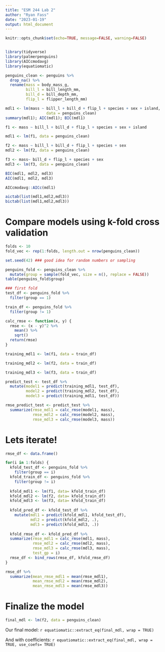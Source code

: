 ```yaml
---
title: "ESM 244 Lab 2"
author: "Ryan Fass"
date: "2023-01-19"
output: html_document
---
```


```r
knitr::opts_chunk$set(echo=TRUE, message=FALSE, warning=FALSE)


library(tidyverse)
library(palmerpenguins)
library(AICcmodavg)
library(equatiomatic)
```
```r

penguins_clean <- penguins %>% 
  drop_na() %>% 
  rename(mass = body_mass_g,
         bill_l = bill_length_mm,
         bill_d = bill_depth_mm,
         flip_l = flipper_length_mm)

mdl1 <- lm(mass ~ bill_l + bill_d + flip_l + species + sex + island, 
                  data = penguins_clean)
summary(mdl1); AIC(mdl1); BIC(mdl1)
```
```r
f1 <- mass ~ bill_l + bill_d + flip_l + species + sex + island

mdl1 <- lm(f1, data = penguins_clean)

f2 <- mass ~ bill_l + bill_d + flip_l + species + sex
mdl2 <- lm(f2, data = penguins_clean)

f3 <- mass~ bill_d + flip_l + species + sex
mdl3 <- lm(f3, data = penguins_clean)

BIC(mdl1, mdl2, mdl3)
AIC(mdl1, mdl2, mdl3)

AICcmodavg::AICc(mdl1)

aictab(list(mdl1,mdl2,mdl3))
bictab(list(mdl1,mdl2,mdl3))
```


# Compare models using k-fold cross validation

```r
folds <- 10
fold_vec <- rep(1:folds, length.out = nrow(penguins_clean))

set.seed(42) ### good idea for random numbers or sampling

penguins_fold <- penguins_clean %>%
  mutate(group = sample(fold_vec, size = n(), replace = FALSE))
table(penguins_fold$group)

### first fold
test_df <- penguins_fold %>%
  filter(group == 1)

train_df <- penguins_fold %>%
  filter(group != 1)

```

```r
calc_rmse <- function(x, y) {
  rmse <- (x - y)^2 %>% 
    mean() %>% 
    sqrt()
  return(rmse)
}
```

```r
training_mdl1 <- lm(f1, data = train_df)

training_mdl2 <- lm(f2, data = train_df)

training_mdl3 <- lm(f3, data = train_df)

predict_test <- test_df %>% 
  mutate(model1 = predict(training_mdl1, test_df),
         model2 = predict(training_mdl2, test_df),
         model3 = predict(training_mdl1, test_df))

rmse_predict_test <- predict_test %>% 
  summarize(rmse_mdl1 = calc_rmse(model1, mass),
            rmse_mdl2 = calc_rmse(model2, mass),
            rmse_mdl3 = calc_rmse(model3, mass))
```

# Lets iterate!

```r
rmse_df <- data.frame()

for(i in 1:folds) {
  kfold_test_df <- penguins_fold %>% 
    filter(group == i)
  kfold_train_df <- penguins_fold %>% 
    filter(group != i)
  
  kfold_mdl1 <- lm(f1, data= kfold_train_df)
  kfold_mdl2 <- lm(f2, data= kfold_train_df)
  kfold_mdl3 <- lm(f3, data= kfold_train_df)
  
  kfold_pred_df <- kfold_test_df %>% 
    mutate(mdl1 = predict(kfold_mdl1, kfold_test_df),
           mdl2 = predict(kfold_mdl2, .),
           mdl3 = predict(kfold_mdl3, .))
  
  kfold_rmse_df <- kfold_pred_df %>% 
  summarize(rmse_mdl1 = calc_rmse(mdl1, mass),
            rmse_mdl2 = calc_rmse(mdl2, mass),
            rmse_mdl3 = calc_rmse(mdl3, mass),
            test_gp = i)
  rmse_df <- bind_rows(rmse_df, kfold_rmse_df)
}

rmse_df %>% 
  summarize(mean_rmse_mdl1 = mean(rmse_mdl1),
            mean_rmse_mdl2 = mean(rmse_mdl2),
            mean_rmse_mdl3 = mean(rmse_mdl3))
```
# Finalize the model

```r
final_mdl <- lm(f2, data = penguins_clean)
```

Our final model:
`r equatiomatic::extract_eq(final_mdl, wrap = TRUE)`

And with coefficients:
`r equatiomatic::extract_eq(final_mdl, wrap = TRUE, use_coefs= TRUE)`

